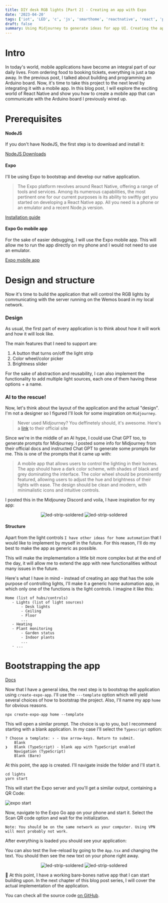 ```yaml
---
title: DIY desk RGB lights [Part 2] - Creating an app with Expo
date: '2023-04-20'
tags: ['iot', 'LED', 'c', 'js', 'smarthome', 'reactnative', 'react', 'prompt', 'expo']
draft: false
summary: Using Midjourney to generate ideas for app UI. Creating the app with Expo
---
```


# Intro

In today's world, mobile applications have become an integral part of our daily lives. From ordering food to booking tickets, everything is just a tap away. In the previous post, I talked about building and programming an Arduino board. Now, it's time to take this project to the next level by integrating it with a mobile app. In this blog post, I will explore the exciting world of React Native and show you how to create a mobile app that can communicate with the Arduino board I previously wired up.

# Prerequisites

#### NodeJS

If you don't have NodeJS, the first step is to download and install it:

[NodeJS Downloads](https://nodejs.org/en/download)

#### Expo

I'll be using Expo to bootstrap and develop our native application.


> The Expo platform revolves around React Native, offering a range of tools and services. Among its numerous capabilities, the most pertinent one for our current purposes is its ability to swiftly get you started on developing a React Native app. All you need is a phone or an emulator and a recent Node.js version.

[Installation guide](https://docs.expo.dev/get-started/installation/)

#### Expo Go mobile app

For the sake of easier debugging, I will use the Expo mobile app. This will allow me to run the app directly on my phone and I would not need to use an emulator.

[Expo mobile app](https://play.google.com/store/apps/details?id=host.exp.exponent&hl=en_US)

# Design and structure

Now it's time to build the application that will control the RGB lights by communicating with the server running on the Wemos board in my local network.

### Design

As usual, the first part of every application is to think about how it will work and how it will look like.

The main features that I need to support are:

1. A button that turns on/off the light strip
2. Color wheel/color picker
3. Brightness slider 

For the sake of abstraction and reusability, I can also implement the functionality to add multiple light sources, each one of them having these options + a name.

### AI to the rescue!

Now, let's think about the layout of the application and the actual "design". I'm not a designer so I figured I'll look for some inspiration on ```Midjourney```.

> Never used Midjourney? You deffinetely should, it's awesome.
> Here's a [link](https://www.midjourney.com/) to their official site

 Since we're in the middle of an AI hype, I could use Chat GPT too, to generate prompts for Midjourney. I posted some info for Midjourney from their official docs and instructed Chat GPT to generate some prompts for me. This is one of the prompts that it came up with:

 > A mobile app that allows users to control the lighting in their homes. The app should have a dark color scheme, with shades of black and grey dominating the interface. The color wheel should be prominently featured, allowing users to adjust the hue and brightness of their lights with ease. The design should be clean and modern, with minimalistic icons and intuitive controls.

 I posted this in the Midjouney Discord and voila, I have inspiration for my app:

 <p align="center" style={{ display: 'flex', flexDirection: 'column', justifyContent: 'center', alignItems: 'center' }}>
    <Image alt="led-strip-soldered" src="/static/images/midjourney-1.png" width={256} height={128} />
    <Image alt="led-strip-soldered" src="/static/images/midjourney-2.png" width={256} height={128} />
</p>


#### Structure

Apart from the light controls ```I have other ideas for home automation``` that I would like to implement by myself in the future. For this reason, I'll do my best to make the app as generic as possible.

This will make the implementation a little bit more complex but at the end of the day, it will allow me to extend the app with new functionalities without many issues in the future.

Here's what I have in mind - instead of creating an app that has the sole purpose of controlling lights, I'll make it a generic home automation app, in which only one of the functions is the light controls. I imagine it like this:



```
Home (list of hubs/controls)
   - Lights (list of light sources)
       - Desk lights
       - Ceiling
       - Floor
       ...
   - Heating
   - Plant monitoring
       - Garden status
       - Indoor plants
       ...
   - ...
```

# Bootstrapping the app

[Docs](https://docs.expo.dev/get-started/create-a-new-app/)


Now that I have a general idea, the next step is to bootstrap the application using ```create-expo-app```. I'll use the ```---template``` option which will yield several choices of how to bootstrap the project. Also, I'll name my app ```home``` for obvious reasons.

```shell
npx create-expo-app home --template
```

This will open a similar prompt. The choice is up to you, but I recommend starting with a blank application. In my case I'll select the ```Typescript``` option:

```shell
? Choose a template: › - Use arrow-keys. Return to submit.
    Blank
❯   Blank (TypeScript) - blank app with TypeScript enabled
    Navigation (TypeScript)
    Blank (Bare)
```

At this point, the app is created. I'll navigate inside the folder and I'll start it.

```shell
cd lights
yarn start
```

This will start the Expo server and you'll get a similar output, containing a QR Code:

![expo start](/static/images/expo-start.png)

Now, navigate to the Expo Go app on your phone and start it. Select the Scan QR code option and wait for the initialization. 

```Note: You should be on the same network as your computer. Using VPN will most probably not work.```

After everything is loaded you should see your application:

You can also test the live-reload by going to the ```App.tsx``` and changing the text. You should then see the new text on your phone right away.

 <p align="center" style={{ display: 'flex', flexDirection: 'column', justifyContent: 'center', alignItems: 'center' }}>
    <Image alt="led-strip-soldered" src="/static/images/app-new.jpeg" width={256} height={128} />
    <Image alt="led-strip-soldered" src="/static/images/app-new-text.jpeg" width={256} height={128} />
</p>


🎉 At this point, I have a working bare-bones native app that I can start building upon. In the next chapter of this blog post series, I will cover the actual implementation of the application.

You can check all the source code [on GitHub](https://github.com/branimir-kirilov/desk-lights/tree/main/app).